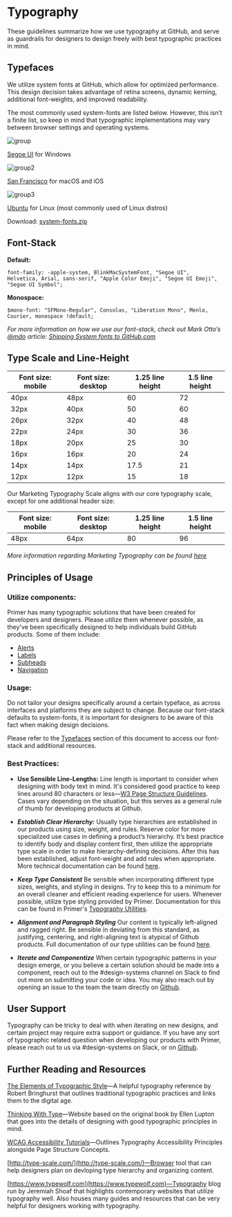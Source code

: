 # Typography

These guidelines summarize how we use typography at GitHub, and serve as guardrails for designers to design freely with best typographic practices in mind.

<!-- {:toc} -->

## Typefaces

We utilize system fonts at GitHub, which allow for optimized performance. This design decision takes advantage of retina screens, dynamic kerning, additional font-weights, and improved readability.

The most commonly used system-fonts are listed below. However, this isn’t a finite list, so keep in mind that typographic implementations may vary between browser settings and operating systems.

![group](https://user-images.githubusercontent.com/24916540/48572525-8786f880-e8be-11e8-901d-f23ec5fe676f.png)

[Segoe UI](https://developer.microsoft.com/en-us/fabric#/resources) for Windows

![group2](https://user-images.githubusercontent.com/24916540/48572595-b604d380-e8be-11e8-8e33-58bd24e84dc1.png)

[San Francisco](https://developer.apple.com/fonts/) for macOS and iOS

![group3](https://user-images.githubusercontent.com/24916540/48572594-b56c3d00-e8be-11e8-9514-eebebde3da2f.png)

[Ubuntu](https://design.ubuntu.com/font/) for Linux (most commonly used of Linux distros)

Download: [system-fonts.zip](https://github.com/primer/design/files/2583092/system-fonts.zip)

## Font-Stack

**Default:**

```
font-family: -apple-system, BlinkMacSystemFont, "Segoe UI",
Helvetica, Arial, sans-serif, "Apple Color Emoji", "Segoe UI Emoji", "Segoe UI Symbol";
```

**Monospace:**

```
$mono-font: "SFMono-Regular", Consolas, "Liberation Mono", Menlo, Courier, monospace !default;
```

_For more information on how we use our font-stack, check out Mark Otto’s [@mdo](http://markdotto.com/) article: [Shipping System fonts to GitHub.com](http://markdotto.com/2018/02/07/github-system-fonts/)_

## Type Scale and Line-Height

| Font size: mobile | Font size: desktop | 1.25 line height | 1.5 line height |
| ----------------- | ------------------ | ---------------- | --------------- |
| 40px              | 48px               | 60               | 72              |
| 32px              | 40px               | 50               | 60              |
| 26px              | 32px               | 40               | 48              |
| 22px              | 24px               | 30               | 36              |
| 18px              | 20px               | 25               | 30              |
| 16px              | 16px               | 20               | 24              |
| 14px              | 14px               | 17.5             | 21              |
| 12px              | 12px               | 15               | 18              |

Our Marketing Typography Scale aligns with our core typography scale, except for one additional header size:

| Font size: mobile | Font size: desktop | 1.25 line height | 1.5 line height |
| ----------------- | ------------------ | ---------------- | --------------- |
| 48px              | 64px               | 80               | 96              |

_More information regarding Marketing Typography can be found [here](https://styleguide.github.com/primer/utilities/marketing-type/)_

## Principles of Usage

### Utilize components:

Primer has many typographic solutions that have been created for developers and designers. Please utilize them whenever possible, as they've been specifically designed to help individuals build GitHub products. Some of them include:

- [Alerts](https://styleguide.github.com/primer/components/alerts/)
- [Labels](https://styleguide.github.com/primer/components/labels/)
- [Subheads](https://styleguide.github.com/primer/components/subhead/)
- [Navigation](https://styleguide.github.com/primer/components/navigation/)

### Usage:

Do not tailor your designs specifically around a certain typeface, as across interfaces and platforms they are subject to change. Because our font-stack defaults to system-fonts, it is important for designers to be aware of this fact when making design decisions.

Please refer to the [Typefaces](#Typefaces) section of this document to access our font-stack and additional resources.

### Best Practices:

- **Use Sensible Line-Lengths:** Line length is important to consider when designing with body text in mind. It's considered good practice to keep lines around 80 characters or less—[W3 Page Structure Guidelines](https://www.w3.org/WAI/tutorials/page-structure/styling/). Cases vary depending on the situation, but this serves as a general rule of thumb for developing products at Github.

- **_Establish Clear Hierarchy:_** Usually type hierarchies are established in our products using size, weight, and rules. Reserve color for more specialized use cases in defining a product’s hierarchy. It’s best practice to identify body and display content first, then utilize the appropriate type scale in order to make hierarchy-defining decisions. After this has been established, adjust font-weight and add rules when appropriate. More technical documentation can be found [here](https://styleguide.github.com/primer/support/typography/).

- **_Keep Type Consistent_** Be sensible when incorporating different type sizes, weights, and styling in designs. Try to keep this to a minimum for an overall cleaner and efficient reading experience for users. Whenever possible, utilize type styling provided by Primer. Documentation for this can be found in Primer's [Typography Utilities](https://styleguide.github.com/primer/utilities/typography/).

- **_Alignment and Paragraph Styling_** Our content is typically left-aligned and ragged right. Be sensible in deviating from this standard, as justifying, centering, and right-aligning text is atypical of Github products. Full documentation of our type utilities can be found [here](https://styleguide.github.com/primer/utilities/typography/).

- **_Iterate and Componentize_** When certain typographic patterns in your design emerge, or you believe a certain solution should be made into a component, reach out to the #design-systems channel on Slack to find out more on submitting your code or idea. You may also reach out by opening an issue to the team the team directly on [Github](https://github.com/primer/primer).

## User Support

Typography can be tricky to deal with when iterating on new designs, and certain project may require extra support or guidance. If you have any sort of typographic related question when developing our products with Primer, please reach out to us via #design-systems on Slack, or on [Github](https://github.com/primer/primer).

## Further Reading and Resources

[The Elements of Typographic Style](https://www.amazon.com/Elements-Typographic-Style-Robert-Bringhurst/dp/0881791326)—A helpful typography reference by Robert Bringhurst that outlines traditional typographic practices and links them to the digital age.

[Thinking With Type](http://thinkingwithtype.com/)—Website based on the original book by Ellen Lupton that goes into the details of designing with good typographic principles in mind.

[WCAG Accessibility Tutorials](https://www.w3.org/WAI/tutorials/page-structure/)—Outlines Typography Accessibility Principles alongside Page Structure Concepts.

[http://type-scale.com/](http://type-scale.com/)—Browser tool that can help designers plan on devloping type hierarchy and organizing content.

[https://www.typewolf.com](https://www.typewolf.com)—Typography blog run by Jeremiah Shoaf that highlights contemporary websites that utilize typography well. Also houses many guides and resources that can be very helpful for designers working with typography.

<!-- **etc.** -->

